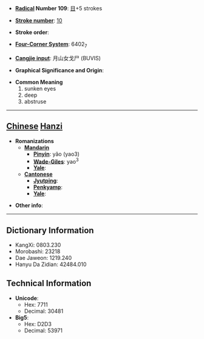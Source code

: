 * '''[[Wiktionary:Chinese radical index| Radical]] Number 109''': [[Wiktionary:Chinese radical index 目|目]]+5 strokes

* '''[[Wiktionary:Chinese total strokes index|Stroke number]]''': [[Wiktionary:Chinese total strokes index 10|10]]

* '''Stroke order''': 

* '''[[Wiktionary:Chinese four corner index|Four-Corner System]]''': 6402<sub>7</sub>

* '''[[Wiktionary:Chinese Cangjie index|Cangjie input]]''': 月山女戈尸 (BUVIS)

* '''Graphical Significance and Origin''': 

* '''Common Meaning'''
*#sunken eyes
*# deep
*# abstruse


----

== [[Chinese]] [[Hanzi]] ==

* '''Romanizations'''
** '''[[Mandarin]]'''
*** '''[[Pinyin]]''': yǎo (yao3)
*** '''[[Wade-Giles]]''': yao<sup>3</sup>
*** '''[[Yale]]''': 
** '''[[Cantonese]]'''
*** '''[[Jyutping]]''':
*** '''[[Penkyamp]]''': 
*** '''[[Yale]]''': 

* '''Other info''': 

----

== Dictionary Information ==

* KangXi: 0803.230
* Morobashi: 23218
* Dae Jaweon: 1219.240
* Hanyu Da Zidian: 42484.010

== Technical Information ==

* '''Unicode''':
** Hex: 7711
** Decimal: 30481
* '''Big5''':
** Hex: D2D3
** Decimal: 53971
